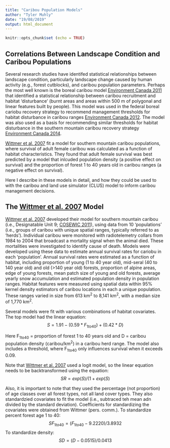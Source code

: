 ```yaml
---
title: "Caribou Population Models"
author: "Tyler Muhly"
date: "19/08/2019"
output: html_document
---
```


```r
knitr::opts_chunk$set (echo = TRUE)
```

## Correlations Between Landscape Condition and Caribou Populations
Several research studies have identifed statistical relationships between landscape condition, particularly landscape change caused by human activity (e.g., forest cutblocks), and caribou population parameters. Perhaps the most well known is the boreal caribou model [Environment Canada 2011](http://publications.gc.ca/site/eng/401605/publication.html) that identified a statistical relationship between caribou recruitment and habitat 'disturbance' (burnt areas and areas within 500 m of polygonal and linear features built by people). This model was used in the federal boreal cariobu recovery strategy to recommend management thresholds for habitat disturbance in caribou ranges [Environment Canada 2012](https://www.registrelep-sararegistry.gc.ca/virtual_sara/files/plans/rs_caribou_boreal_caribou_0912_e1.pdf). The model was also used as a basis for recommending similar thresholds for habitat disturbance in the southern mountain caribou recovery strategy [Environment Canada 2014](https://www.registrelep-sararegistry.gc.ca/virtual_sara/files/plans/rs_woodland_caribou_bois_s_mtn_pop_0114_e.pdf). 

[Wittmer et al. 2007](https://besjournals.onlinelibrary.wiley.com/doi/full/10.1111/j.1365-2656.2007.01220.x) fit a model for southern mountain caribou populations, where survival of adult female caribou was calculated as a function of habitat characteristics. They found that adult female survival was best predicted by a model that inlcuded population density (a positive effect on survival) and the proportion of forest 1 to 40 years old in caribou ranges (a negative effect on survival).

Here I describe in these models in detail, and how they could be used to with the caribou and land use simulator (CLUS) model to inform caribou management decisions.

## The [Wittmer et al. 2007](https://besjournals.onlinelibrary.wiley.com/doi/full/10.1111/j.1365-2656.2007.01220.x) Model
[Wittmer et al. 2007](https://besjournals.onlinelibrary.wiley.com/doi/full/10.1111/j.1365-2656.2007.01220.x) developed their model for southern mountain caribou (i.e., Designatable Unit 9; [COSEWIC 2011](https://www.canada.ca/content/dam/eccc/migration/cosewic-cosepac/4e5136bf-f3ef-4b7a-9a79-6d70ba15440f/cosewic_caribou_du_report_23dec2011.pdf)), using data from 10 'populations' (i.e., groups of caribou with unique spatial ranges, typically referred to as 'herds'). Individual caribou were monitored with radiotelemetry collars from 1984 to 2004 that broadcast a mortality signal when the animal died. These mortalities were investigated to identify cause of death. Models were developed using these data to estimate annual survival rates for cariobu in each 'population'. Annual survival rates were estimated as a function of habitat, including proportion of young (1 to 40 year old), mid-seral (40 to 140 year old) and old (>140 year old) forests, proportion of alpine areas, edge of young forests, mean patch size of young and old forests, average yearly snow accumulation and estimated population density in population ranges. Habitat features were measured using spatial data within 95% kernel density estimators of caribou locations in each a unique population. These ranges varied in size from 613 km^2^ to 8,141 km^2^, with a median size of 1,770 km^2^.   

Several models were fit with various combinations of habitat covariates. The top model had the linear equation: $$S = 1.91 - (0.59 * F_{1to40}) + (0.42 * D)$$ 

Here F~1to40~ = proportion of forest 1 to 40 years old and D = caribou population density (caribou/km^2^) in a caribou herd range. The model also includes a threshold, where F~1to40~ only influences survival when it exceeds 0.09.  

Note that [Wittmer et al. 2007](https://besjournals.onlinelibrary.wiley.com/doi/full/10.1111/j.1365-2656.2007.01220.x) used a logit model, so the linear equation needs to be backtransformed using the equation: $$SR = exp (S)/(1 + exp(S)$$ 

Also, it is important to note that they used the percentage (not proportion) of age classes over all forest types, not all land cover types. They also standardzied covariates to fit the model (i.e., subtraced teh mean adn divided by the standard deviation). Coefficients for standardizing the covariates were obtained from Wittmer (pers. comm.). To standardize percent forest age 1 to 40:  
$$ SF_{1to40} = (F_{1to40} - 9.2220)/3.8932 $$
To standardize density:
$$ SD = (D - 0.0515)/0.0413 $$



